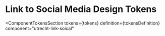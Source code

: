 <!-- @license CC0-1.0 -->


<Meta id="css-link-social--design-tokens" title="CSS Component/Link to Social Media/Design Tokens" />

# Link to Social Media Design Tokens

<ComponentTokensSection
  tokens={tokens}
  definition={tokensDefinition}
  component="utrecht-link-soical"
></ComponentTokensSection>
